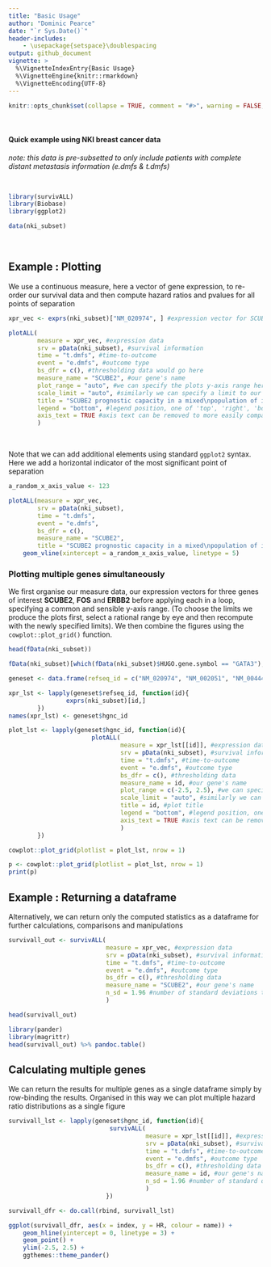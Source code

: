```yaml
---
title: "Basic Usage"
author: "Dominic Pearce"
date: "`r Sys.Date()`"
header-includes:
    - \usepackage{setspace}\doublespacing
output: github_document 
vignette: >
  %\VignetteIndexEntry{Basic Usage}
  %\VignetteEngine{knitr::rmarkdown}
  %\VignetteEncoding{UTF-8}
---
```


```r
knitr::opts_chunk$set(collapse = TRUE, comment = "#>", warning = FALSE, message = FALSE, fig.align = 'center', results = 'asis', fig.show = 'hold', fig.width = 7, fig.height = 5)
```
&nbsp;

#### Quick example using NKI breast cancer data

*note: this data is pre-subsetted to only include patients with complete distant metastasis information (e.dmfs & t.dmfs)*

&nbsp;

```r
library(survivALL)
library(Biobase)
library(ggplot2)

data(nki_subset)
```

&nbsp;

## Example : Plotting

We use a continuous measure, here a vector of gene expression, to re-order our survival data and then compute hazard ratios and pvalues for all points of separation

```r
xpr_vec <- exprs(nki_subset)["NM_020974", ] #expression vector for SCUBE2 (anti-correlated with proliferation)

plotALL(
        measure = xpr_vec, #expression data
        srv = pData(nki_subset), #survival information
        time = "t.dmfs", #time-to-outcome
        event = "e.dmfs", #outcome type
        bs_dfr = c(), #thresholding data would go here
        measure_name = "SCUBE2", #our gene's name
        plot_range = "auto", #we can specify the plots y-axis range here. This makes comparing plots easier
        scale_limit = "auto", #similarly we can specify a limit to our pvalue colour scale
        title = "SCUBE2 prognostic capacity in a mixed\npopulation of invasive breast cancer samples", #plot title
        legend = "bottom", #legend position, one of 'top', 'right', 'bottom', 'left' or 'none'
        axis_text = TRUE #axis text can be removed to more easily compare multiple plots side-by-side
        )
```

&nbsp;

Note that we can add additional elements using standard `ggplot2` syntax. Here we add a horizontal indicator of the most significant point of separation

```r
a_random_x_axis_value <- 123

plotALL(measure = xpr_vec, 
        srv = pData(nki_subset), 
        time = "t.dmfs", 
        event = "e.dmfs", 
        bs_dfr = c(),
        measure_name = "SCUBE2", 
        title = "SCUBE2 prognostic capacity in a mixed\npopulation of invasive breast cancer samples") + 
    geom_vline(xintercept = a_random_x_axis_value, linetype = 5)
```

### Plotting multiple genes simultaneously

We first organise our measure data, our expression vectors for three genes of interest **SCUBE2**, **FOS** and **ERBB2** before applying each in a loop, specifying a common and sensible y-axis range. (To choose the limits we produce the plots first, select a rational range by eye and then recompute with the newly specified limits). We then combine the figures using the `cowplot::plot_grid()` function.


```r

head(fData(nki_subset))

fData(nki_subset)[which(fData(nki_subset)$HUGO.gene.symbol == "GATA3"),]

geneset <- data.frame(refseq_id = c("NM_020974", "NM_002051", "NM_004448"), hgnc_id = c("SCUBE2", "GATA3", "ERBB2"), stringsAsFactors = FALSE)

xpr_lst <- lapply(geneset$refseq_id, function(id){
                exprs(nki_subset)[id,]
        })
names(xpr_lst) <- geneset$hgnc_id

plot_lst <- lapply(geneset$hgnc_id, function(id){
                       plotALL(
                               measure = xpr_lst[[id]], #expression data
                               srv = pData(nki_subset), #survival information
                               time = "t.dmfs", #time-to-outcome
                               event = "e.dmfs", #outcome type
                               bs_dfr = c(), #thresholding data 
                               measure_name = id, #our gene's name
                               plot_range = c(-2.5, 2.5), #we can specify the plots y-axis range here. This makes comparing plots easier
                               scale_limit = "auto", #similarly we can specify an upper limit to our pvalue colour scale
                               title = id, #plot title
                               legend = "bottom", #legend position, one of 'top', 'right', 'bottom', 'left' or 'none'
                               axis_text = TRUE #axis text can be removed to more easily compare multiple plots side-by-side
                               )
        })
```

```r
cowplot::plot_grid(plotlist = plot_lst, nrow = 1)
```
```r
p <- cowplot::plot_grid(plotlist = plot_lst, nrow = 1)
print(p)
```

## Example : Returning a dataframe

Alternatively, we can return only the computed statistics as a dataframe for further calculations, comparisons and manipulations

```r
survivall_out <- survivALL(
                           measure = xpr_vec, #expression data
                           srv = pData(nki_subset), #survival information
                           time = "t.dmfs", #time-to-outcome
                           event = "e.dmfs", #outcome type
                           bs_dfr = c(), #thresholding data
                           measure_name = "SCUBE2", #our gene's name
                           n_sd = 1.96 #number of standard deviations that define the threshold width - 1.96 represents 95% of random associations fall within the thresholds
                           )
```
```r
head(survivall_out)
```
```r
library(pander)
library(magrittr)
head(survivall_out) %>% pandoc.table()
```

## Calculating multiple genes

We can return the results for multiple genes as a single dataframe simply by row-binding the results. Organised in this way we can plot multiple hazard ratio distributions as a single figure

```r
survivall_lst <- lapply(geneset$hgnc_id, function(id){
                            survivALL(
                                      measure = xpr_lst[[id]], #expression data
                                      srv = pData(nki_subset), #survival information
                                      time = "t.dmfs", #time-to-outcome
                                      event = "e.dmfs", #outcome type
                                      bs_dfr = c(), #thresholding data
                                      measure_name = id, #our gene's name
                                      n_sd = 1.96 #number of standard deviations that define the threshold width - 1.96 represents 95% of random associations fall within the thresholds
                                      )
                           })

survivall_dfr <- do.call(rbind, survivall_lst)

ggplot(survivall_dfr, aes(x = index, y = HR, colour = name)) + 
    geom_hline(yintercept = 0, linetype = 3) + 
    geom_point() + 
    ylim(-2.5, 2.5) + 
    ggthemes::theme_pander()
```
